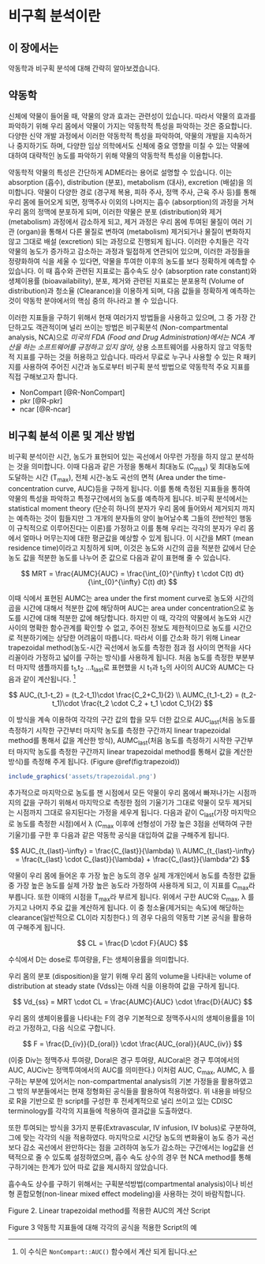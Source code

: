 # 비구획 분석이란 {#introduction}

## 이 장에서는 {#summary-introduction}

약동학과 비구획 분석에 대해 간략히 알아보겠습니다.

## 약동학 {#PK-introduction}

신체에 약물이 들어올 때, 약물의 양과 효과는 관련성이 있습니다. 
따라서 약물의 효과를 파악하기 위해 우리 몸에서 약물이 가지는 약동학적 특성을 파악하는 것은 중요합니다.
다양한 신약 개발 과정에서 이러한 약동학적 특성을 파악하여, 약물의 개발을 지속하거나 중지하기도 하며, 다양한 임상 의학에서도 신체에 중요 영향을 미칠 수 있는 약물에 대하여 대략적인 농도를 파악하기 위해 약물의 약동학적 특성을 이용합니다.

약동학적 약물의 특성은 간단하게 ADME라는 용어로 설명할 수 있습니다. 
이는 absorption (흡수), distribution (분포), metabolism (대사), excretion (배설)을 의미합니다. 
약물이 다양한 경로 (경구제 복용, 피하 주사, 정맥 주사, 근육 주사 등)를 통해 우리 몸에 들어오게 되면, 정맥주사 이외의 나머지는 흡수 (absorption)의 과정을 거쳐 우리 몸의 정맥에 분포하게 되며, 이러한 약물은 분포 (distribution)와 제거 (metabolism) 과정에서 감소하게 되고, 제거 과정은 우리 몸에 투여된 물질이 여러 기관 (organ)을 통해서 다른 물질로 변하여 (metabolism) 제거되거나 물질이 변화하지 않고 그대로 배설 (excretion) 되는 과정으로 진행되게 됩니다. 
이러한 수치들은 각각 약물의 농도가 증가하고 감소하는 과정과 밀접하게 연관되어 있으며, 이러한 과정들을 정량화하여 식을 세울 수 있다면, 약물을 투여한 이후의 농도를 보다 정확하게 예측할 수 있습니다. 
이 때 흡수와 관련된 지표로는 흡수속도 상수 (absorption rate constant)와 생체이용률 (bioavailability), 분포, 제거와 관련된 지표로는 분포용적 (Volume of distribution)과 청소율 (Clearance)을 이용하게 되며, 다음 값들을 정확하게 예측하는 것이 약동학 분야에서의 핵심 중의 하나라고 볼 수 있습니다.

이러한 지표들을 구하기 위해서 현재 여러가지 방법들을 사용하고 있으며, 그 중 가장 간단하고도 객관적이며 널리 쓰이는 방법은 비구획분석 (Non-compartmental analysis, NCA)으로 *미국의 FDA (Food and Drug Administration)에서는 NCA 계산을 하는 소프트웨어를 규정하고 있지 않아*, 상용 소프트웨어를 사용하지 않고 약동학적 지표를 구하는 것을 허용하고 있습니다.
따라서 무료로 누구나 사용할 수 있는 R 패키지를 사용하여 주어진 시간과 농도로부터 비구획 분석 방법으로 약동학적 주요 지표를 직접 구해보고자 합니다.

- NonCompart [@R-NonCompart]
- pkr [@R-pkr]
- ncar [@R-ncar]

## 비구획 분석 이론 및 계산 방법 {#ncar-method}

비구획 분석이란 시간, 농도가 표현되어 있는 곡선에서 아무런 가정을 하지 않고 분석하는 것을 의미합니다. 
이때 다음과 같은 가정을 통해서 최대농도 (C~max~) 및 최대농도에 도달하는 시간 (T~max~), 전체 시간-농도 곡선의 면적 (Area under the time-concentration curve, AUC)등을 구하게 됩니다. 
이를 통해 측정된 지표들을 통하여 약물의 특성을 파악하고 특정구간에서의 농도를 예측하게 됩니다. 
비구획 분석에서는 statistical moment theory (단순히 하나의 분자가 우리 몸에 들어와서 제거되지 까지는 예측하는 것이 힘들지만 그 개개의 분자들의 양이 늘어날수록 그들의 전반적인 행동이 규칙적으로 이루어진다는 이론)를 가정하고 이를 통해 우리는 각각의 분자가 우리 몸에서 얼마나 머무는지에 대한 평균값을 예상할 수 있게 됩니다. 
이 시간을 MRT (mean residence time)이라고 지칭하게 되며, 이것은 농도와 시간의 곱을 적분한 값에서 단순 농도 값을 적분한 농도를 나누어 준 값으로 다음과 같이 표현해 줄 수 있습니다. 

$$
MRT = \frac{AUMC}{AUC} = \frac{\int_{0}^{\infty} t \cdot C(t) dt}{\int_{0}^{\infty} C(t) dt}
$$



이때 식에서 표현된 AUMC는 area under the first moment curve로 농도와 시간의 곱을 시간에 대해서 적분한 값에 해당하며 AUC는 area under concentration으로 농도를 시간에 대해 적분한 값에 해당합니다. 
하지만 이 때, 각각의 약물에서 농도와 시간 사이의 명확한 함수관계를 확인할 수 없고, 주어진 정보도 제한적이므로 농도를 시간으로 적분하기에는 상당한 어려움이 따릅니다.
따라서 이를 간소화 하기 위해 Linear trapezoidal method(농도-시간 곡선에서 농도를 측정한 점과 점 사이의 면적을 사다리꼴이라 가정하고 넓이를 구하는 방식)를 사용하게 됩니다.
처음 농도를 측정한 부분부터 마지막 샘플까지를 t~1~,t~2~ …t~last~로 표현했을 시 t~1~과 t~2~의 사이의 AUC와 AUMC는 다음과 같이 계산됩니다. ^[이 수식은 `NonCompart::AUC()` 함수에서 계산 되게 됩니다.]

$$
AUC_{t_1-t_2} = 
  (t_2-t_1)\cdot \frac{C_2+C_1}{2} \\
AUMC_{t_1-t_2} = 
  (t_2-t_1)\cdot \frac{t_2 \cdot C_2 + t_1 \cdot C_1}{2}
$$

이 방식을 계속 이용하여 각각의 구간 값의 합을 모두 더한 값으로 AUC~last~(처음 농도를 측정하기 시작한 구간부터 마지막 농도를 측정한 구간까지 linear trapezoidal method를 통해서 값을 계산한 방식), AUMC~last~(처음 농도를 측정하기 시작한 구간부터 마지막 농도를 측정한 구간까지 linear trapezoidal method를 통해서 값을 계산한 방식)를 측정해 주게 됩니다. (Figure \@ref(fig:trapezoid))

```r
include_graphics('assets/trapezoidal.png')
```

추가적으로 마지막으로 농도를 잰 시점에서 모든 약물이 우리 몸에서 빠져나가는 시점까지의 값을 구하기 위해서 마지막으로 측정한 점의 기울기가 그대로 약물이 모두 제거되는 시점까지 그대로 유지된다는 가정을 세우게 됩니다.
다음과 같이 C~last~(가장 마지막으로 농도를 측정한 시점)에서 λ (C~max~ 이후에 선형성이 가장 높은 3점을 선택하여 구한 기울기)를 구한 후 다음과 같은 약동학 공식을 대입하여 값을 구해주게 됩니다.

$$
AUC_{t_{last}-\infty} = 
  \frac{C_{last}}{\lambda} \\
AUMC_{t_{last}-\infty} = 
  \frac{t_{last} \cdot C_{last}}{\lambda} + 
  \frac{C_{last}}{\lambda^2}
$$

약물이 우리 몸에 들어온 후 가장 높은 농도의 경우 실제 개개인에서 농도를 측정한 값들 중 가장 높은 농도를 실제 가장 높은 농도라 가정하여 사용하게 되고, 이 지표를 C~max~라 부릅니다. 또한 이때의 시점을 T~max~라 부르게 됩니다.
위에서 구한 AUC와 C~max~, λ 를 가지고 나머지 주요 값을 계산하게 됩니다.
이 중 청소율(제거되는 속도)에 해당하는 clearance(일반적으로 CL이라 지칭한다.) 의 경우 다음의 약동학 기본 공식을 활용하여 구해주게 됩니다.

$$
CL = \frac{D \cdot F}{AUC}
$$

수식에서 D는 dose로 투여량을, F는 생체이용률을 의미합니다.

우리 몸의 분포 (disposition)을 알기 위해 우리 몸의 volume을 나타내는 volume of distribution at steady state (Vdss)는 아래 식을 이용하여 값을 구하게 됩니다. 

$$
Vd_{ss} = MRT \cdot CL = \frac{AUMC}{AUC} \cdot \frac{D}{AUC}
$$

우리 몸의 생체이용률을 나타내는 F의 경우 기본적으로 정맥주사시의 생체이용률을 1이라고 가정하고, 다음 식으로 구합니다.

$$
F = \frac{D_{iv}}{D_{oral}} \cdot \frac{AUC_{oral}}{AUC_{iv}}
$$

(이중 Div는 정맥주사 투여량, Doral은 경구 투여량, AUCoral은 경구 투여에서의 AUC, AUCiv는 정맥투여에서의 AUC를 의미한다.)
이처럼 AUC, C~max~, AUMC, λ 를 구하는 부분에 있어서는 non-compartmental analysis의 기본 가정들을 활용하였고 그 밖의 부분들에서는 현재 정형화된 공식들을 활용하여 적용하였다. 
위 내용을 바탕으로 R을 기반으로 한 script를 구성한 후 전세계적으로 널리 쓰이고 있는 CDISC terminology를 각각의 지표들에 적용하여 결과값을 도출하였다. 

또한 투여되는 방식을 3가지 분류(Extravascular, IV infusion, IV bolus)로 구분하여, 그에 맞는 각각의 식을 적용하였다. 
마지막으로 시간당 농도의 변화율이 농도 증가 곡선보다 감소 곡선에서 완만하다는 점을 고려하여 농도가 감소하는 구간에서는 log값을 선택적으로 줄 수 있도록 설정하였으며, 흡수 속도 상수의 경우 현 NCA method를 통해 구하기에는 한계가 있어 따로 값을 제시하지 않았습니다. 

흡수속도 상수를 구하기 위해서는 구획분석방법(compartmental analysis)이나 비선형 혼합모형(non-linear mixed effect modeling)을 사용하는 것이 바람직합니다.
 
Figure 2. Linear trapezoidal method를 적용한 AUC의 계산 Script

Figure 3 약동학 지표들에 대해 각각의 공식을 적용한 Script의 예

